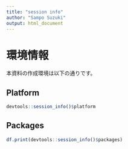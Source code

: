 ```yaml
---
title: "session info"
author: "Sampo Suzuki"
output: html_document
---
```


# 環境情報
本資料の作成環境は以下の通りです。

## Platform
```r
devtools::session_info()$platform
```

## Packages
```r
df.print(devtools::session_info()$packages)
```